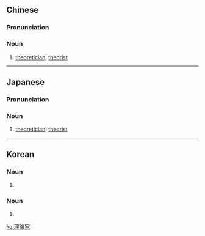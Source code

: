 {{also|理论家}}
==Chinese==
{{zh-forms|s=理论家|type=21}}

===Pronunciation===
{{zh-pron
|m=lǐlùnjiā
|c=lei5 leon6 gaa1
|mn=lí-lūn-ka
|cat=n
}}

===Noun===
{{zh-noun}}

# [[theoretician]]; [[theorist]]

{{zh-cat|Occupations}}

----

==Japanese==
{{ja-kanjitab|り|ろん|か|yomi=o}}

===Pronunciation===
{{ja-pron|りろんか|y=o}}

===Noun===
{{ja-noun|りろんか}}

# [[theoretician]]; [[theorist]]

----

==Korean==
{{ko-hanjatab}}

===Noun===
{{ko-noun|hangeul=이론가}}

# {{hanja form of|이론가|[[theoretician]]; [[theorist]]}}

===Noun===
{{ko-noun|hangeul=리론가}}

# {{hanja form of|리론가|[[theoretician]]; [[theorist]] (North Korea)}}

[[ko:理論家]]